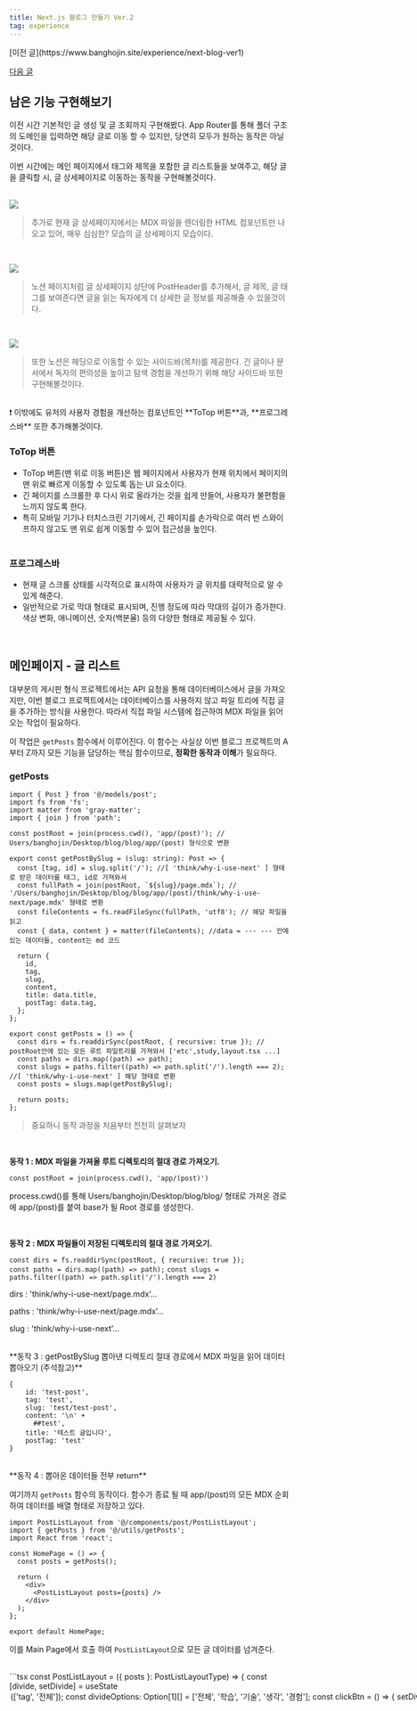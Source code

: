 ```yaml
---
title: Next.js 블로그 만들기 Ver.2
tag: experience
---
```



<div className='flex justify-between'>
[이전 글](https://www.banghojin.site/experience/next-blog-ver1)

[다음 글](https://www.banghojin.site/experience/next-blog-ver3)

</div>

## 남은 기능 구현해보기

이전 시간 기본적인 글 생성 및 글 조회까지 구현해봤다. App Router를 통해 폴더 구조의 도메인을 입력하면 해당 글로 이동 할 수 있지만, 당연히 모두가 원하는 동작은 아닐것이다.

이번 시간에는 메인 페이지에서 태그와 제목을 포함한 글 리스트들을 보여주고, 해당 글을 클릭할 시, 글 상세페이지로 이동하는 동작을 구현해볼것이다. <br/><br/>

![](/images/experience/next-blog-ver2/1.png)

> 추가로 현재 글 상세페이지에서는 MDX 파일을 렌더링한 HTML 컴포넌트만 나오고 있어, 매우 심심한? 모습의 글 상세페이지 모습이다.

<br />

![](/images/experience/next-blog-ver2/2.png)

> 노션 페이지처럼 글 상세페이지 상단에 PostHeader를 추가해서, 글 제목, 글 태그를 보여준다면 글을 읽는 독자에게 더 상세한 글 정보를 제공해줄 수 있을것이다.

<br />

![](/images/experience/next-blog-ver2/3.png)

> 또한 노션은 헤딩으로 이동할 수 있는 사이드바(목차)를 제공한다. 긴 글이나 문서에서 독자의 편의성을 높이고 탐색 경험을 개선하기 위해 해당 사이드바 또한 구현해볼것이다.

<br />

<Callout>
  ❗ 이밖에도 유저의 사용자 경험을 개선하는 컴포넌트인 **ToTop 버튼**과, **프로그레스바** 또한
  추가해볼것이다.
</Callout>

### ToTop 버튼

- ToTop 버튼(맨 위로 이동 버튼)은 웹 페이지에서 사용자가 현재 위치에서 페이지의 맨 위로 빠르게 이동할 수 있도록 돕는 UI 요소이다.
- 긴 페이지를 스크롤한 후 다시 위로 올라가는 것을 쉽게 만들어, 사용자가 불편함을 느끼지 않도록 한다.
- 특히 모바일 기기나 터치스크린 기기에서, 긴 페이지를 손가락으로 여러 번 스와이프하지 않고도 맨 위로 쉽게 이동할 수 있어 접근성을 높인다. <br /><br />

### 프로그레스바

- 현재 글 스크롤 상태를 시각적으로 표시하여 사용자가 글 위치를 대략적으로 알 수 있게 해준다.
- 일반적으로 가로 막대 형태로 표시되며, 진행 정도에 따라 막대의 길이가 증가한다. 색상 변화, 애니메이션, 숫자(백분율) 등의 다양한 형태로 제공될 수 있다.

<br />

## 메인페이지 - 글 리스트

대부분의 게시판 형식 프로젝트에서는 API 요청을 통해 데이터베이스에서 글을 가져오지만, 이번 블로그 프로젝트에서는 데이터베이스를 사용하지 않고 파일 트리에 직접 글을 추가하는 방식을 사용한다. 따라서 직접 파일 시스템에 접근하여 MDX 파일을 읽어오는 작업이 필요하다.

이 작업은 `getPosts` 함수에서 이루어진다. 이 함수는 사실상 이번 블로그 프로젝트의 A부터 Z까지 모든 기능을 담당하는 핵심 함수이므로, **정확한 동작과 이해**가 필요하다.

### getPosts

```tsx
import { Post } from '@/models/post';
import fs from 'fs';
import matter from 'gray-matter';
import { join } from 'path';

const postRoot = join(process.cwd(), 'app/(post)'); // Users/banghojin/Desktop/blog/blog/app/(post) 형식으로 변환

export const getPostBySlug = (slug: string): Post => {
  const [tag, id] = slug.split('/'); //[ 'think/why-i-use-next' ] 형태로 받은 데이터를 태그, id로 가져와서
  const fullPath = join(postRoot, `${slug}/page.mdx`); // '/Users/banghojin/Desktop/blog/blog/app/(post)/think/why-i-use-next/page.mdx' 형태로 변환
  const fileContents = fs.readFileSync(fullPath, 'utf8'); // 해당 파일을 읽고
  const { data, content } = matter(fileContents); //data = --- --- 안에 있는 데이터들, content는 md 코드

  return {
    id,
    tag,
    slug,
    content,
    title: data.title,
    postTag: data.tag,
  };
};

export const getPosts = () => {
  const dirs = fs.readdirSync(postRoot, { recursive: true }); // postRoot안에 있는 모든 루트 파일트리를 가져와서 ['etc',study,layout.tsx ...]
  const paths = dirs.map((path) => path);
  const slugs = paths.filter((path) => path.split('/').length === 2); //[ 'think/why-i-use-next' ] 해당 형태로 변환
  const posts = slugs.map(getPostBySlug);

  return posts;
};
```

> 중요하니 동작 과정을 처음부터 천천히 살펴보자

<br />

**동작 1 : MDX 파일을 가져올 루트 디렉토리의 절대 경로 가져오기.**

`const postRoot = join(process.cwd(), 'app/(post)')`

process.cwd()를 통해 Users/banghojin/Desktop/blog/blog/ 형태로 가져온 경로에 app/(post)를 붙여 base가 될 Root 경로를 생성한다.

<br />

**동작 2 : MDX 파일들이 저장된 디렉토리의 절대 경로 가져오기.**

`const dirs = fs.readdirSync(postRoot, { recursive: true });`  
`const paths = dirs.map((path) => path);`
`const slugs = paths.filter((path) => path.split('/').length === 2)`

dirs : 'think/why-i-use-next/page.mdx’…

paths : 'think/why-i-use-next/page.mdx’…

slug : 'think/why-i-use-next’…

<br />
**동작 3 : getPostBySlug 뽑아낸 디렉토리 절대 경로에서 MDX 파일을 읽어 데이터 뽑아오기 (주석참고)**

```tsx
{
    id: 'test-post',
    tag: 'test',
    slug: 'test/test-post',
    content: '\n' +
      ##test',
    title: '테스트 글입니다',
    postTag: 'test'
}
```

<br />
**동작 4 : 뽑아온 데이터들 전부 return**

여기까지 `getPosts` 함수의 동작이다. 함수가 종료 될 때 app/(post)의 모든 MDX 순회하여 데이터를 배열 형태로 저장하고 있다.

```tsx
import PostListLayout from '@/components/post/PostListLayout';
import { getPosts } from '@/utils/getPosts';
import React from 'react';

const HomePage = () => {
  const posts = getPosts();

  return (
    <div>
      <PostListLayout posts={posts} />
    </div>
  );
};

export default HomePage;
```

이를 Main Page에서 호출 하여 `PostListLayout`으로 모든 글 데이터를 넘겨준다.

<br />
```tsx
const PostListLayout = ({ posts }: PostListLayoutType) => {
  const [divide, setDivide] = useState<Option>(['tag', '전체']);
  const divideOptions: Option[1][] = ['전체', '학습', '기술', '생각', '경험'];
  const clickBtn = () => {
    setDivide((prevDivide) => {
      const currentIndex = divideOptions.indexOf(prevDivide[1]);
      const nextIndex = (currentIndex + 1) % divideOptions.length;
      return ['tag', divideOptions[nextIndex]];
    });
  };
  const dividedPosts = useMemo(() => {
    const [_, tag] = divide;
    return tag === '전체' ? posts : posts.filter((post) => getTag(post.tag) === tag);
  }, [posts, divide]);

return (

<Suspense fallback={null}>
<main className="max-w-2xl m-auto mb-10 text-sm ">
<header className="flex justify-between text-sm text-gray-600 dark:text-gray-300">
<div className="flex items-center">
<button
onClick={clickBtn}
className={`font-naverBold flex mr-2 items-center justify-center w-12 h-9 text-left text-gray-800 dark:text-gray-400 hover:bg-gray-100 dark:hover:bg-[#242424] active:bg-gray-200 dark:active:bg-[#222]`} >
{divide[1] === '전체' ? 'tag' : `${divide[1]}`}
</button>
<span className="pl-2 grow font-naverBold">title</span>
</div>
<div className="text-sm flex items-center font-naverBold">
{dividedPosts?.length} posts
</div>
</header>

        <PostList posts={posts} divide={divide} />
      </main>
    </Suspense>

);
};

````

모든 글 데이터를 받은 `PostListLayout`은 글 데이터에 저장된 태그별로 글을 분류하고, 각 Link마다 글 ID를 href 속성으로 넘겨주어 글 아이템이 클릭 될 시 해당 글 상세페이지로 이동한다.<br /><br />
### 결과

![](/images/experience/next-blog-ver2/4.png)
<br />
## PostHeader

글 상세페이지에서 글 제목과, 글 태그를 표시해주는 **PostHeader**를 구현하기 위한 아이디어는 다음과 같다.

- `getPosts`를 이용하여 전체 글 데이터를 가져온다
- 전체 글 데이터 중 ID 즉, 파일 경로와 현재 호출된 PostHeader 경로와 같은 데이터를 찾는다.
- 찾은 데이터에서 글 제목과, 태그를 표시한다.
<br />
**app > (post) > Layout.tsx**

```tsx
export default async function Layout({ children }) {
  const posts = getPosts();

  return (
    <article className="mb-10 text-gray-800 dark:text-gray-300">
      <PostHeader posts={posts} />
      {children}
    </article>
  );
}
````

**PostHeader.tsx**

```tsx
export function PostHeader({ posts }: PostHeaderType) {
  // think/why-i-use-next 으로 왔을 때 ["think" , "why-i-use-next"] 형식
  const segments = useSelectedLayoutSegments();

  const post = posts.find((post) => post.id === segments[segments.length - 1]);

  if (post == null) return <></>;

  return (
    <>
      <div className="pt-3 pb-8">
        <div
          className="max-w-max flex items-center py-1 px-2 bg-gray-200 font-naverBold rounded-md mb-2 dark:text-white dark:bg-gray-800"
          suppressHydrationWarning={true}
        >
          {getTag(post.tag)}
        </div>
        <h1 className=" text-2xl font-naverBold dark:text-gray-100">{post.title}</h1>
      </div>
    </>
  );
}
```

`useSelectedLayoutSegments` 는 호출된 레이아웃보다 아래 있는 모든 segment를 배열로 반환한다.

예를 들어 아래와 같은 파일 구조일 때

**app > (post) > Layout.tsx**

**app > (post) > tag > test-post > page.mdx**

localhost:3000/tag/test-post에 접속한다면, ["tag" , "test-post"]를 반환한다.

```markdown
{
id: 'test-post',
tag: 'test',
slug: 'test/test-post',
content: '\n' +
##test',
title: '테스트 글입니다',
postTag: 'test'
}
```

전체 글 데이터 중 `post.id` 즉 파일 경로와,

반환한 배열 ["tag" , "test-post"]의 마지막값 즉 글 경로를 찾고

전체 글 데이터에서 해당 아이템을찾아 title과 tag를 추출하여 화면에 표시한다.

<br />

### 결과

![](/images/experience/next-blog-ver2/5.png)

---
